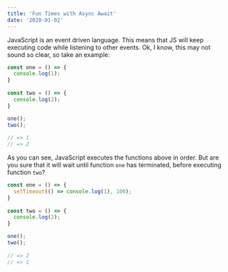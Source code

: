 ```yaml
---
title: 'Fun Times with Async Await'
date: '2020-01-02'
---
```


JavaScript is an event driven language. This means that JS will keep executing code while listening to other events.
Ok, I know, this may not sound so clear, so take an example:

```js
const one = () => {
  console.log(1);
}
  
const two = () => {
  console.log(2);
}

one();
two();
  
// => 1
// => 2
```

As you can see, JavaScript executes the functions above in order. But are you sure that it will wait until function `one` has terminated, before executing function `two`?

```js
const one = () => {
  setTimeout(() => console.log(1), 100);
}
  
const two = () => {
  console.log(2);
}

one();
two();
  
// => 2
// => 1
```